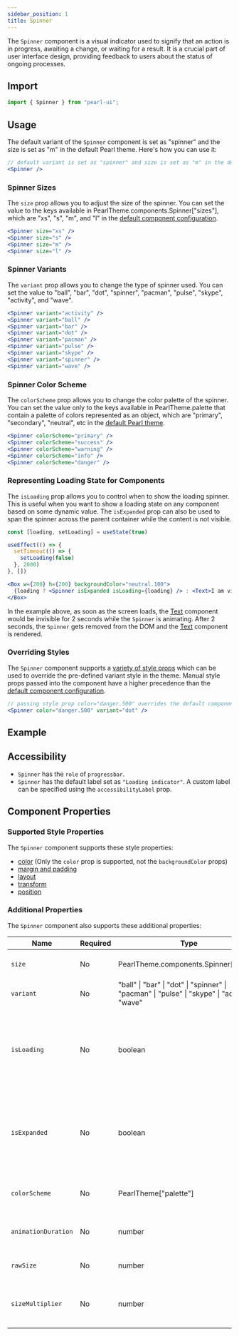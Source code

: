```yaml
---
sidebar_position: 1
title: Spinner
---
```



<div style={{ display: "flex" }}>
  <SourceButton
    label="Source"
    href="https://github.com/agrawal-rohit/pearl-ui/blob/main/src/components/atoms/spinner/spinner.tsx"
    style={{ marginRight: "10px" }}
  />
  <SourceButton
    label="Theme Source"
    href="https://github.com/agrawal-rohit/pearl-ui/blob/main/src/components/atoms/spinner/spinner.config.ts"
  />
</div>

The `Spinner` component is a visual indicator used to signify that an action is in progress, awaiting a change, or waiting for a result. It is a crucial part of user interface design, providing feedback to users about the status of ongoing processes.

## Import

```jsx
import { Spinner } from "pearl-ui";
```

## Usage

The default variant of the `Spinner` component is set as "spinner" and the size is set as "m" in the default Pearl theme. Here's how you can use it:

```jsx
// default variant is set as "spinner" and size is set as "m" in the default Pearl theme
<Spinner />
```

### Spinner Sizes

The `size` prop allows you to adjust the size of the spinner. You can set the value to the keys available in <t>PearlTheme.components.Spinner["sizes"]</t>, which are <t>"xs"</t>, <t>"s"</t>, <t>"m"</t>, and <t>"l"</t> in the [default component configuration](https://github.com/agrawal-rohit/pearl-ui/blob/main/src/components/atoms/spinner/spinner.config.ts).

```jsx
<Spinner size="xs" />
<Spinner size="s" />
<Spinner size="m" />
<Spinner size="l" />
```

### Spinner Variants

The `variant` prop allows you to change the type of spinner used. You can set the value to <t>"ball"</t>, <t>"bar"</t>, <t>"dot"</t>, <t>"spinner"</t>, <t>"pacman"</t>, <t>"pulse"</t>, <t>"skype"</t>, <t>"activity"</t>, and <t>"wave"</t>.

```jsx
<Spinner variant="activity" />
<Spinner variant="ball" />
<Spinner variant="bar" />
<Spinner variant="dot" />
<Spinner variant="pacman" />
<Spinner variant="pulse" />
<Spinner variant="skype" />
<Spinner variant="spinner" />
<Spinner variant="wave" />
```

### Spinner Color Scheme

The `colorScheme` prop allows you to change the color palette of the spinner. You can set the value only to the keys available in <t>PearlTheme.palette</t> that contain a palette of colors represented as an object, which are <t>"primary"</t>, <t>"secondary"</t>, <t>"neutral"</t>, etc in the [default Pearl theme](../../theming/default-theme#color-palette).

```jsx
<Spinner colorScheme="primary" />
<Spinner colorScheme="success" />
<Spinner colorScheme="warning" />
<Spinner colorScheme="info" />
<Spinner colorScheme="danger" />
```

### Representing Loading State for Components

The `isLoading` prop allows you to control when to show the loading spinner. This is useful when you want to show a loading state on any component based on some dynamic value. The `isExpanded` prop can also be used to span the spinner across the parent container while the content is not visible.

```jsx
const [loading, setLoading] = useState(true)

useEffect(() => {
  setTimeout(() => {
    setLoading(false)
  }, 2000)
}, [])

<Box w={200} h={200} backgroundColor="neutral.100">
  {loading ? <Spinner isExpanded isLoading={loading} /> : <Text>I am visible!</Text>}
</Box>
```

In the example above, as soon as the screen loads, the [Text](../typography/Text) component would be invisible for 2 seconds while the `Spinner` is animating. After 2 seconds, the `Spinner` gets removed from the DOM and the [Text](../typography/Text) component is rendered.

### Overriding Styles

The `Spinner` component supports a [variety of style props](#supported-style-props) which can be used to override the pre-defined variant style in the theme. Manual style props passed into the component have a higher precedence than the [default component configuration](https://github.com/agrawal-rohit/pearl-ui/blob/main/src/components/atoms/spinner/spinner.config.ts).

```jsx
// passing style prop color="danger.500" overrides the default component config value of color="primary.500"
<Spinner color="danger.500" variant="dot" />
```

## Example


<Snack snackId="@agrawal-rohit/spinner-light" />

## Accessibility

- `Spinner` has the `role` of `progressbar`.
- `Spinner` has the default label set as `"Loading indicator"`. A custom label can be specified using the `accessibilityLabel` prop.

## Component Properties

### Supported Style Properties

The `Spinner` component supports these style properties:

- [color](../../core-features/style-props#color-and-background-color) (Only the `color` prop is supported, not the `backgroundColor` props)
- [margin and padding](../../core-features/style-props#margin-and-padding)
- [layout](../../core-features/style-props#layout)
- [transform](../../core-features/style-props#transform)
- [position](../../core-features/style-props#position)

### Additional Properties

The `Spinner` component also supports these additional properties:

| Name                | Required | Type                                                                                                   | Default      | Description                                                                                       |
| ------------------- | -------- | ------------------------------------------------------------------------------------------------------ | ------------ | ------------------------------------------------------------------------------------------------- |
| `size`              | No       | <t>PearlTheme.components.Spinner["sizes"]</t>                                                          | `"m"`        | Defines the size of the spinner.                                                                  |
| `variant`           | No       | <t>"ball" \| "bar" \| "dot" \| "spinner" \| "pacman" \| "pulse" \| "skype" \| "activity" \| "wave"</t> | `"spinner"`  | Specifies the type of the spinner.                                                                |
| `isLoading`         | No       | <t>boolean</t>                                                                                         | `true`       | Indicates the loading status of the `Spinner`. If `false`, the `Spinner` is removed from the DOM. |
| `isExpanded`        | No       | <t>boolean</t>                                                                                         | `false`      | Determines if the Spinner spans the parent container and centers the spinner within.              |
| `colorScheme`       | No       | <t>PearlTheme["palette"]</t>                                                                           | `"primary""` | Sets the active color palette of the spinner.                                                     |
| `animationDuration` | No       | <t>number</t>                                                                                          | `1200`       | Sets the animation duration in milliseconds.                                                      |
| `rawSize`           | No       | <t>number</t>                                                                                          | `20`         | Adjusts the size of the spinner.                                                                  |
| `sizeMultiplier`    | No       | <t>number</t>                                                                                          | `1`          | Adjusts the size of the spinner relative to its container.                                        |
